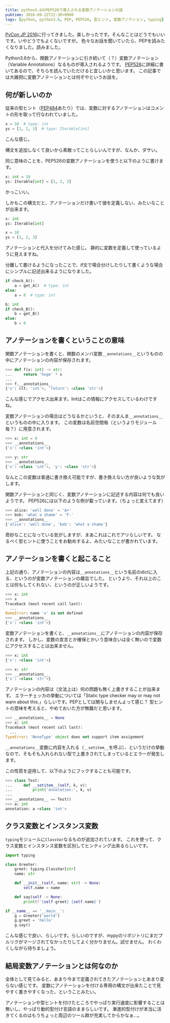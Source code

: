 ```yaml
---
title: python3.6のPEP526で導入される変数アノテーションの話
pubtime: 2016-09-22T22:30+0900
tags: [python, python3.6, PEP, PEP526, 型ヒント, 変数アノテション, typing]
---
```


[PyCon JP 2016](https://pycon.jp/2016/)に行ってきました。楽しかったです。そんなことはどうでもいいです。いやどうでもよくないですが。
色々なお話を聞いていたら、PEPを読みたくなりました。読みました。

Python3.6から、関数アノテーションに引き続いて（？）変数アノテーション（Variable Annotations）なるものが導入されるようです。
[PEP526](https://www.python.org/dev/peps/pep-0526/)に詳細に書いてあるので、そちらを読んでいただけると宜しいかと思います。
この記事では大雑把に変数アノテーションとは何ぞやというお話を。

## 何が新しいのか
従来の型ヒント（[PEP484](https://www.python.org/dev/peps/pep-0484)あたり）では、変数に対するアノテーションはコメントの形を取って行なわれていました。
``` python
x = 10  # type: int
ys = [1, 2, 3]  # type: Iterable[int]
```
こんな感じ。

構文を追加しなくて良いから素敵ってことらしいんですが、なんか、ダサい。

同じ意味のことを、PEP526の変数アノテーションを使うと以下のように書けます。
``` python
x: int = 10
ys: Iterable[int] = [1, 2, 3]
```
かっこいい。

しかもこの構文だと、アノテーションだけ書いて値を定義しない、みたいなことが出来ます。
``` python
x: int
ys: Iterable[int]

x = 10
ys = [1, 2, 3]
```
アノテーションと代入を分けてみた感じ。
静的に変数を定義して使っているように見えますね。

分離して書けるようになったことで、if文で場合分けしたりして書くような場合にシンプルに記述出来るようになりました。
``` python
if check_A():
    a = get_A()  # type: int
else:
    a = 0  # type: int

b: int
if check_B():
    b = get_B()
else:
    b = 0
```

## アノテーションを書くということの意味
関数アノテーションを書くと、関数のメンバ変数`__annotations__`というものの中にアノテーションの内容が保存されます。
``` python
>>> def f(x: int) -> str:
...     return 'hoge' * x
...
>>> f.__annotations__
{'x': &lt; 'int'>, 'return': <class 'str'>}
```
こんな感じでアクセス出来ます。lintはこの情報にアクセスしているわけですね。

変数アノテーションの場合はどうなるかというと、そのまんま`__annotations__`というものの中に入ります。
この変数は名前空間毎（というよりモジュール毎？）に用意されます。
``` python
>>> x: int = 0
>>> __annotations__
{'x': <class 'int'>}

>>> y: str
>>> __annotations__
{'x': <class 'int'>, 'y': <class 'str'>}
```
なんとこの変数は普通に書き換え可能ですが、書き換えない方が良いような気がします。

関数アノテーションと同じく、変数アノテーションに記述する内容は何でも良いようです。
PEP526には以下のような例が載っています。（ちょっと変えてます）
``` python
>>> alice: 'well done' = 'A+'
>>> bob: 'what a shame' = 'F-'
>>> __annotations__
{'alice': 'well done', 'bob': 'what a shame'}
```
奇妙なことになっている気がしますが、まあこれはこれでアリらしいです。
なるべく型ヒントに使うことをお勧めするよ、みたいなことが書かれています。

## アノテーションを書くと起こること
上記の通り、アノテーションの内容は`__annotations__`という名前のdictに入る、というのが変数アノテーションの趣旨でした。
というより、それ以上のことは何もしてくれない、というのが正しいようです。

``` python
>>> x: int
>>> x
Traceback (most recent call last):
  ...
NameError: name 'x' is not defined
>>> __annotations__
{'x': <class 'int'>}

```
変数アノテーションを書くと、`__annotations__`にアノテーションの内容が保存されます。
しかし、変数の宣言とか確保とかいう意味合いは全く無いので変数にアクセスすることは出来ません。

``` python
>>> x: int
{'x': <class 'int'>}

>>> x: str
>>> __annotations__
{'x': <class 'str'>}
```
アノテーションの内容は（文法上は）何の問題も無く上書きすることが出来ます。
エラーチェッカの挙動については「Static type checker may or may not warn about this.」らしいです。PEPとしては関与しませんよって感じ？
型ヒントの意味を考えると、やめておいた方が無難だと思います。

``` python
>>> __annotations__ = None
>>> x: int
Traceback (most recent call last):
  ...
TypeError: 'NoneType' object does not support item assignment
```
`__annotations__`変数に内容を入れる（`__setitem__`を呼ぶ）、というだけの挙動なので、そもそも入れられない型で上書きされてしまっているとエラーが発生します。

この性質を逆用して、以下のようにフックすることも可能です。
``` python
>>> class Test:
...     def __setitem__(self, k, v):
...         print('annotation:', k, v)
...
>>> __annotations__ == Test()
>>> a: int
annotation: a <class 'int'>
```

## クラス変数とインスタンス変数
`typing`モジュールに`ClassVar`なるものが追加されています。
これを使って、クラス変数とインスタンス変数を区別してヒンティング出来るらしいです。

``` python
import typing

class Greeter:
    greet: typing.ClassVar[str]
    name: str

    def __init__(self, name: str) -> None:
        self.name = name

    def say(self -> None:
        print(f'{self.greet} {self.name}')

if __name__ == '__main__':
    g = Greeter('world')
    g.greet = 'hello'
    g.say()
```
こんな感じで良い、らしいです。らしいのですが、mypyのリポジトリにまだプルリクがマージされてなかったりしてよく分かりません。試せません。
わくわくしながら待ちましょう。

## 結局変数アノテーションとは何なのか
全体として見てみると、あまり今まで定義されてきたアノテーションとあまり変らない感じです。
変数にアノテーションを付ける専用の構文が出来たことで見やすく書きやすくなった、ということみたい。

アノテーションや型ヒントを付けたところでやっぱり実行速度に影響することは無いし、やっぱり動的型付け言語のままらしいです。
漸進的型付けが本当に活きてくるのはもうちょっと周辺のツール群が充実してからかなぁ…。
